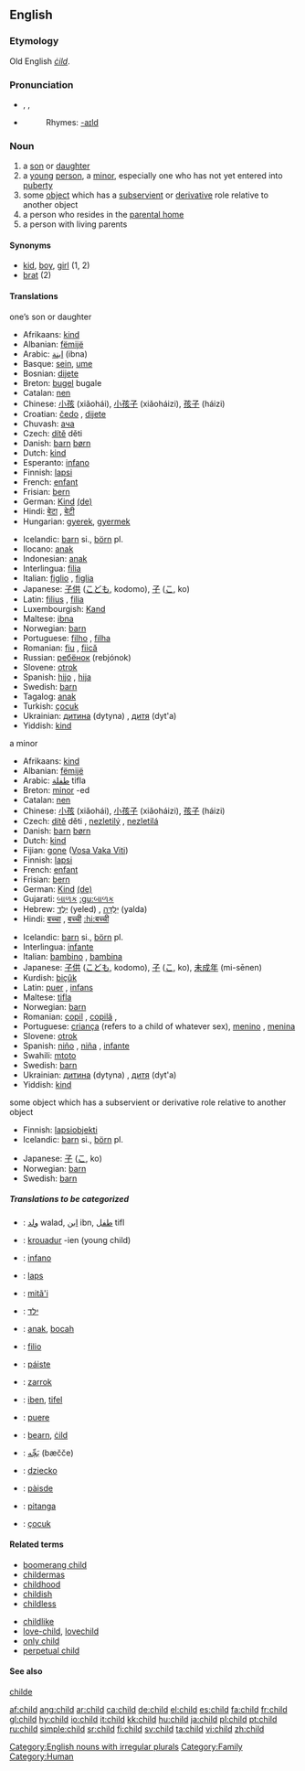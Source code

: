 ==English==
===Etymology===
Old English ''[[cild|ċild]]''.

===Pronunciation===
*{{AHD|chīld}}, {{IPA|/ʧaɪld/}}, {{SAMPA|/tSaIld/}}
*{{audio|en-us-child.ogg|Audio (US)}}
*:Rhymes: [[Rhymes:English:-aɪld|-aɪld]]

===Noun===

{{en-noun|pl='''[[children]]'''; '''[[childer]]''' (obsolete); '''[[childrens]]''' (nonstandard)}}

# a [[son]] or [[daughter]]
# a [[young]] [[person]], a [[minor]], especially one who has not yet entered into [[puberty]]
#some [[object]] which has a [[subservient]] or [[derivative]] role relative to another object
# a person who resides in the [[parental home]]
# a person with living parents

====Synonyms====
*[[kid]], [[boy]], [[girl]] (1, 2)
*[[brat]] (2)

====Translations====
;one’s son or daughter
{{top}}
*Afrikaans: [[kind]]
*Albanian: [[fëmijë]] {{n}}
*Arabic: [[ابنة]] (ibna)
*Basque: [[sein]], [[ume]]
*Bosnian: [[dijete]] {{n}}
*Breton: [[bugel]] {{m}} bugale {{p}}
*Catalan: [[nen]]
*Chinese: [[小孩]] (xiǎohái), [[小孩子]] (xiǎoháizi), [[孩子]] (háizi)
*Croatian: [[čedo]] {{n}}, [[dijete]] {{n}}
*Chuvash: [[ача]]
*Czech: [[dítě]] {{n}} děti {{p}}
*Danish: [[barn]] {{n}} [[børn]] {{p}}
*Dutch: [[kind]] {{n}}
*Esperanto: [[infano]]
*Finnish: [[lapsi]]
*French: [[enfant]] {{m}}
*Frisian: [[bern]] {{n}}
*German: [[Kind]] {{n}} [[:de:Kind|(de)]]
*Hindi: [[बेटा]] {{m}}, [[बेटी]] {{f}}<!--ref Oxford Hindi-Eng Dict.-->
*Hungarian: [[gyerek]], [[gyermek]]
{{mid}}
*Icelandic: [[barn]] si., [[börn]] pl.
*Ilocano: [[anak]]
*Indonesian: [[anak]]
*Interlingua: [[filia]] {{f}}
*Italian: [[figlio]] {{m}}, [[figlia]] {{f}}
*Japanese: [[子供]] ([[こども]], kodomo), [[子]] ([[こ]], ko)
*Latin: [[filius]] {{m}}, [[filia]] {{f}}
*Luxembourgish: [[Kand]] {{n}}
*Maltese: [[ibna]]
*Norwegian: [[barn]] {{n}}
*Portuguese: [[filho]] {{m}}, [[filha]] {{f}}
*Romanian: [[fiu]] {{m}}, [[fiică]] {{f}}
*Russian: [[ребёнок]] (rebjónok) {{m}}
*Slovene: [[otrok]] {{m}}
*Spanish: [[hijo]] {{m}}, [[hija]] {{f}}
*Swedish: [[barn]]
*Tagalog: [[anak]]
*Turkish: [[çocuk]]
*Ukrainian: [[дитина]] (dytyna) {{f}}, [[дитя]] (dyt'a) {{n}}
*Yiddish: [[kind]]
{{bottom}}

;a minor
{{top}}
*Afrikaans: [[kind]]
*Albanian: [[fëmijë]] {{n}}
*Arabic: [[طفلة]] tifla
*Breton: [[minor]] {{m}} -ed
*Catalan: [[nen]]
*Chinese: [[小孩]] (xiǎohái), [[小孩子]] (xiǎoháizi), [[孩子]] (háizi)
*Czech: [[dítě]] {{n}} děti {{p}}, [[nezletilý]] {{m}}, [[nezletilá]] {{f}}
*Danish: [[barn]] {{n}} [[børn]] {{p}}
*Dutch: [[kind]] {{n}}
*Fijian: [[gone]] ([[:fj:gone|Vosa Vaka Viti]])
*Finnish: [[lapsi]]
*French: [[enfant]] {{m}}
*Frisian: [[bern]] {{n}}
*German: [[Kind]] {{n}} [[:de:Kind|(de)]]
*Gujarati: [[બાળક]] [[:gu:બાળક]]
*Hebrew: [[ילד|יֶלֶד]] (yeled) {{m}}, [[ילדה|יַלְדָּה]] (yalda) {{f}}
*Hindi: [[बच्चा]] {{m}}, [[बच्ची]] {{f}} [[:hi:बच्ची]]<!--ref Oxford Hindi-Eng Dict.-->
{{mid}}
*Icelandic: [[barn]] si., [[börn]] pl.
*Interlingua: [[infante]]
*Italian: [[bambino]] {{m}}, [[bambina]] {{f}}
*Japanese: [[子供]] ([[こども]], kodomo), [[子]] ([[こ]], ko), [[未成年]] (mi-sēnen)
*Kurdish: [[biçûk]]
*Latin: [[puer]] {{m}}, [[infans]]
*Maltese: [[tifla]]
*Norwegian: [[barn]] {{n}}
*Romanian: [[copil]] {{m}}, [[copilă]] {{f}},
*Portuguese: [[criança]] {{f}} (refers to a child of whatever sex), [[menino]] {{m}}, [[menina]] {{f}}
*Slovene: [[otrok]] {{m}}
*Spanish: [[niño]] {{m}}, [[niña]] {{f}}, [[infante]] {{m}}
*Swahili: [[mtoto]]
*Swedish: [[barn]]
*Ukrainian: [[дитина]] (dytyna) {{f}}, [[дитя]] (dyt'a) {{n}}
*Yiddish: [[kind]]
{{bottom}}

;some object which has a subservient or derivative role relative to another object
{{top}}
*Finnish: [[lapsiobjekti]]
*Icelandic: [[barn]] si., [[börn]] pl.
{{mid}}
*Japanese: [[子]] ([[こ]], ko)
*Norwegian: [[barn]] {{n}}
*Swedish: [[barn]]
{{bottom}}

<!--;a person who resides in the parental home
{{top}}
*Icelandic: [[barn]] si., [[börn]] pl.
{{mid}}
*Norwegian: [[barn]] {{n}}
{{bottom}}

;a person with living parents
{{top}}
*Icelandic: [[barn]] si., [[börn]] pl.
{{mid}}
*Norwegian: [[barn]] {{n}}
{{bottom}}
-->
=====Translations to be categorized=====
{{checktrans}}

*{{ttbc|Arabic}}: [[ولد]] walad, [[ابن]] ibn, [[طفل]] tifl
*{{ttbc|Breton}}: [[krouadur]] {{m}} -ien (young child)
*{{ttbc|Esperanto}}: [[infano]]
*{{ttbc|Estonian}}: [[laps]]
*{{ttbc|Guaraní}}: [[mitã'i]]
*{{ttbc|Hebrew}}: [[ילד]] {{m}}
*{{ttbc|Indonesian}}: [[anak]], [[bocah]]
*{{ttbc|Interlingua}}: [[filio]] {{m}}
*{{ttbc|Irish}}: [[páiste]] {{m}}
*{{ttbc|Kurdish}}: [[zarrok]]
*{{ttbc|Maltese}}: [[iben]], [[tifel]]
*{{ttbc|Novial}}: [[puere]]
*{{ttbc|Old English}}: [[bearn]], [[cild|ċild]]
*{{ttbc|Persian}}: [[بَچِّه]] (bæčče)
*{{ttbc|Polish}}: [[dziecko]] {{n}}
*{{ttbc|Scottish Gaelic}}: [[pàisde]]
*{{ttbc|Tupinambá}}: [[pitanga]]
*{{ttbc|Turkish}}: [[çocuk]]

====Related terms====
{{top}}
*[[boomerang child]]
*[[childermas]]
*[[childhood]]
*[[childish]]
*[[childless]]
{{mid}}
*[[childlike]]
*[[love-child]], [[lovechild]]
*[[only child]]
*[[perpetual child]]
{{bottom}}

====See also====
[[childe]]

[[Category:English nouns with irregular plurals]]
[[Category:Family]]
[[Category:Human]]

[[af:child]]
[[ang:child]]
[[ar:child]]
[[ca:child]]
[[de:child]]
[[el:child]]
[[es:child]]
[[fa:child]]
[[fr:child]]
[[gl:child]]
[[hy:child]]
[[io:child]]
[[it:child]]
[[kk:child]]
[[hu:child]]
[[ja:child]]
[[pl:child]]
[[pt:child]]
[[ru:child]]
[[simple:child]]
[[sr:child]]
[[fi:child]]
[[sv:child]]
[[ta:child]]
[[vi:child]]
[[zh:child]]
